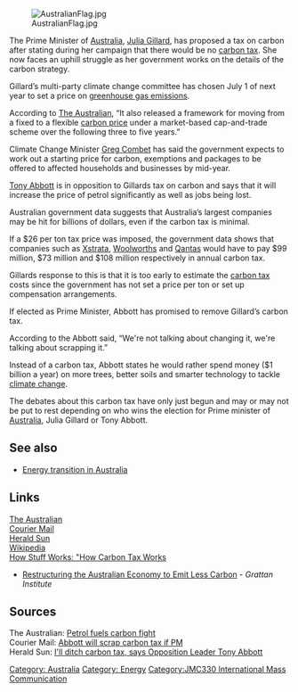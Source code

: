 {{copyedit|Add suitable {{tl|w}} links, not links to photos; formatting of link sections; tone down political content. }}
{{out of date|00:34, 15 December 2012 (PST)}}
[[File:AustralianFlag.jpg|thumb|right]]

The Prime Minister of [[Australia]], [http://www.independent.co.uk/multimedia/archive/00400/Julia_Gillard_400464s.jpg Julia Gillard], has proposed a tax on carbon after stating during her campaign that there would be no [[carbon tax]]. She now faces an uphill struggle as her government works on the details of the carbon strategy. 

Gillard’s multi-party climate change committee has chosen July 1 of next year to set a price on [[greenhouse gas emissions]]. 

According to [http://www.theaustralian.com.au The Australian], “It also released a framework for moving from a fixed to a flexible [[carbon price]] under a market-based cap-and-trade scheme over the following three to five years.”

Climate Change Minister [http://www.abc.net.au/reslib/200705/r141544_488628.jpg Greg Combet] has said the government expects to work out a starting price for carbon, exemptions and packages to be offered to affected households and businesses by mid-year. 

[http://www.independentaustralia.net/Wordpress/wp-content/uploads/2010/12/abbott.jpg Tony Abbott] is in opposition to Gillards tax on carbon and says that it will increase the price of petrol significantly as well as jobs being lost. 

Australian government data suggests that Australia’s largest companies may be hit for billions of dollars, even if the carbon tax is minimal. 

If a $26 per ton tax price was imposed, the government data shows{{fact}} that companies such as [http://www.xstrata.com/ Xstrata], [http://www.woolworths.com.au/wps/wcm/connect/webSite/Woolworths/ Woolworths] and [http://www.qantas.com.au/travel/airlines/home/au/en Qantas] would have to pay $99 million, $73 million and $108 million respectively in annual carbon tax. 

Gillards response to this is that it is too early to estimate the [http://science.howstuffworks.com/environmental/green-science/carbon-tax.htm carbon tax] costs since the government has not set a price per ton or set up compensation arrangements. 

If elected as Prime Minister, Abbott has promised to remove Gillard’s carbon tax. 

According to the Abbott said, “We're not talking about changing it, we're talking about scrapping it.”{{fact}}

Instead of a carbon tax, Abbott states he would rather spend money ($1 billion a year) on more trees, better soils and smarter technology to tackle [http://en.wikipedia.org/wiki/Climate_change climate change]. 

The debates about this carbon tax have only just begun and may or may not be put to rest depending on who wins the election for Prime minister of [http://www.destination360.com/australia-south-pacific/australia/sydney/sydney-opera-house Australia], Julia Gillard or Tony Abbott.

== See also ==

* [[Energy transition in Australia]]

== Links ==
[http://www.theaustralian.com.au The Australian]<br />
[http://www.couriermail.com.au Courier Mail]<br />
[http://www.heraldsun.com.au Herald Sun]<br />
[http://en.wikipedia.org/wiki/Climate_change Wikipedia]<br />
[http://science.howstuffworks.com/environmental/green-science/carbon-tax.htm How Stuff Works: "How Carbon Tax Works]
* [http://grattan.edu.au/publications/reports/post/restructuring-the-australian-economy-to-emit-less-carbon/ Restructuring the Australian Economy to Emit Less Carbon] - ''Grattan Institute''

== Sources ==
 
The Australian: [http://www.theaustralian.com.au/national-affairs/petrol-fuels-carbon-fight/story-fn59niix-1226013167314 Petrol fuels carbon fight]<br />
Courier Mail: [http://www.couriermail.com.au/ipad/abbott-will-scrap-carbon-tax-if-pm/story-fn6ck51p-1226013799901 Abbott will scrap carbon tax if PM]<br />
Herald Sun: [http://www.heraldsun.com.au/news/national/ill-ditch-carbon-tax-says-abbott/story-e6frf7l6-1226013779187 I'll ditch carbon tax, says Opposition Leader Tony Abbott]<br />

[[Category: Australia]]
[[Category: Energy]]
[[Category:JMC330 International Mass Communication]]